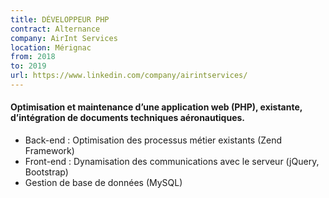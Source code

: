 ```yaml
---
title: DÉVELOPPEUR PHP
contract: Alternance
company: AirInt Services
location: Mérignac
from: 2018
to: 2019
url: https://www.linkedin.com/company/airintservices/
---
```


#### Optimisation et maintenance d’une application web (PHP), existante, d’intégration de documents techniques aéronautiques.

- Back-end : Optimisation des processus métier existants (Zend Framework)
- Front-end : Dynamisation des communications avec le serveur (jQuery, Bootstrap)
- Gestion de base de données (MySQL)
